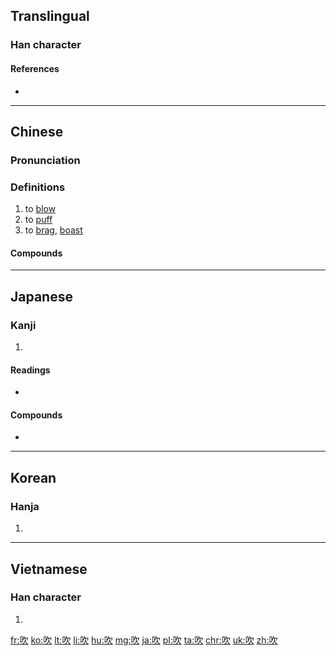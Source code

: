 {{also|欥}}

==Translingual==

===Han character===
{{Han char|rn=30|rad=口|as=04|sn=7|four=67082|canj=NO|ids=⿰口欠}}

====References====
* {{Han ref|kx=0179.130|dkj=03373|dj=0397.070|hdz=10593.030|uh=5439}}

----

==Chinese==
{{zh-forms}}

===Pronunciation===
{{zh-pron
|m=chuī
|c=ceoi3,ceoi1
|h=pfs=chhôi
|md=
|mn=chhoe/chhe
|w=
|mc=y
|oc=y
|cat=v
}}

===Definitions===
{{zh-hanzi}}

# to [[blow]]
# to [[puff]]
# to [[brag]], [[boast]]

====Compounds====
{{der3
| {{zh-l|吹簫}}
| {{zh-l|吹噓}}
| {{zh-l|吹牛}}
| {{zh-l|鼓吹}}
| {{zh-l|吹功}}
| {{zh-l|吹毛求疵}}
| {{zh-l|超吹}}
| {{zh-l|電吹風}}
| {{zh-l|鼓吹樂}}
| {{zh-l|吹捧}}
| {{zh-l|吹打樂}}
| {{zh-l|吹口哨}}
| {{zh-l|斬草不除根，春風吹又生}}
| {{zh-l|吹打}}
| {{zh-l|吹灰之力}}
| {{zh-l|吹奏樂器}}
| {{zh-l|吹皺一池春水}}
| {{zh-l|吹氣球}}
}}

----

==Japanese==

===Kanji===
{{ja-kanji|grade=c|rs=口04}}

# {{defn|lang=ja|sort=口04}}

====Readings====
* {{ja-readings|on=[[すい]] (sui)|kun=[[ふく]] (fuku)}}

====Compounds====
* {{term|吹禅||blowing meditation|tr=[[すいぜん]], [[suizen]]|sc=Jpan|lang=ja}}

----

==Korean==

===Hanja===
{{ko-hanja|hangeul=취|rv=chwi|mr=ch'wi}}

# {{defn|lang=ko|sort=口04}}

----

==Vietnamese==

===Han character===
{{vi-hantu|[[xuy]], [[xi]], [[xơi]], [[xoe]], [[xôi]], [[xuê]], [[xuý]], [[xùi]], [[xì]], [[xỉ]], [[xua]], [[xuề]], [[xuế]], [[xuể]], [[xui]], [[xủi]], [[xuôi]]|rs=口04}}

# {{defn|lang=vi|sort=口04}}

[[fr:吹]]
[[ko:吹]]
[[lt:吹]]
[[li:吹]]
[[hu:吹]]
[[mg:吹]]
[[ja:吹]]
[[pl:吹]]
[[ta:吹]]
[[chr:吹]]
[[uk:吹]]
[[zh:吹]]
